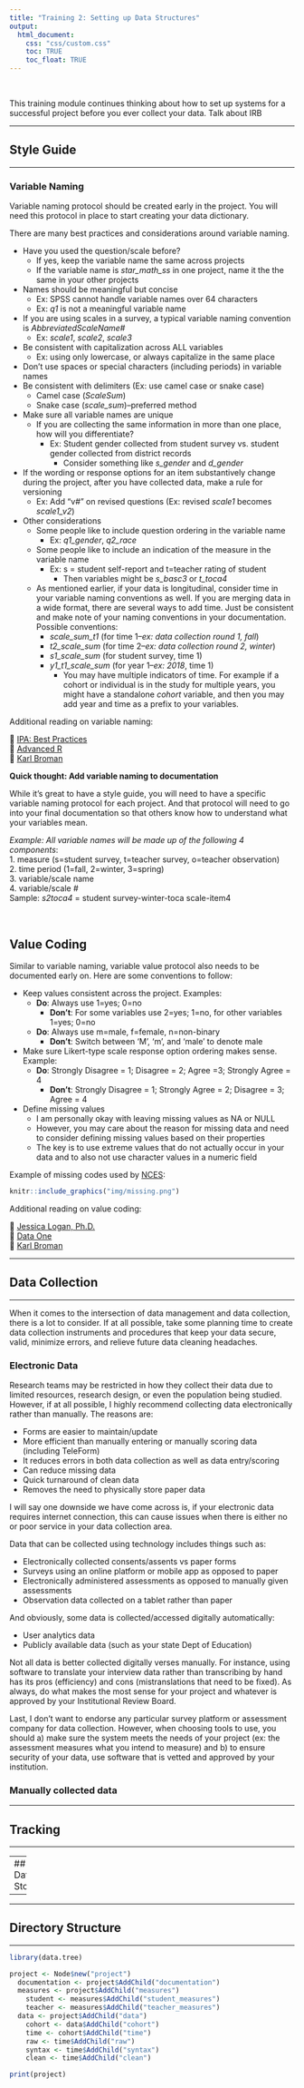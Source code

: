 ```yaml
---
title: "Training 2: Setting up Data Structures"
output: 
  html_document:
    css: "css/custom.css"
    toc: TRUE
    toc_float: TRUE
---
```


<br>

This training module continues thinking about how to set up systems for a successful project before you ever collect your data. Talk about IRB

---

## Style Guide

---

### Variable Naming

Variable naming protocol should be created early in the project. You will need this protocol in place to start creating your data dictionary. 

There are many best practices and considerations around variable naming. 

* Have you used the question/scale before? 
  + If yes, keep the variable name the same across projects
  + If the variable name is *star_math_ss* in one project, name it the the same in your other projects
* Names should be meaningful but concise
  + Ex: SPSS cannot handle variable names over 64 characters 
  + Ex: *q1* is not a meaningful variable name
* If you are using scales in a survey, a typical variable naming convention is *AbbreviatedScaleName#*
  + Ex: *scale1*, *scale2*, *scale3*
* Be consistent with capitalization across ALL variables
  + Ex: using only lowercase, or always capitalize in the same place
* Don't use spaces or special characters (including periods) in variable names
* Be consistent with delimiters (Ex: use camel case or snake case)
  + Camel case (*ScaleSum*)
  + Snake case (*scale_sum*)--preferred method
* Make sure all variable names are unique
  + If you are collecting the same information in more than one place, how will you differentiate?
    + Ex: Student gender collected from student survey vs. student gender collected from district records
       + Consider something like *s_gender* and *d_gender*
* If the wording or response options for an item substantively change during the project, after you have collected data, make a rule for versioning
  + Ex: Add “v#” on revised questions (Ex: revised *scale1* becomes *scale1_v2*)
* Other considerations
  + Some people like to include question ordering in the variable name
      + Ex: *q1_gender*, *q2_race*
  + Some people like to include an indication of the measure in the variable name
      + Ex: s = student self-report and t=teacher rating of student
        + Then variables might be *s_basc3* or *t_toca4*
  + As mentioned earlier, if your data is longitudinal, consider time in your variable naming conventions as well. If you are merging data in a wide format, there are several ways to add time. Just be consistent and make note of your naming conventions in your documentation. Possible conventions:
      + *scale_sum_t1* (for time 1--*ex: data collection round 1, fall*)
      + *t2_scale_sum* (for time 2--*ex: data collection round 2, winter*)
      + *s1_scale_sum* (for student survey, time 1)
      + *y1_t1_scale_sum* (for year 1--*ex: 2018*, time 1)
        + You may have multiple indicators of time. For example if a cohort or individual is in the study for multiple years, you might have a standalone *cohort* variable, and then you may add year and time as a prefix to your variables.  

Additional reading on variable naming:

  📑 [IPA: Best Practices](https://www.poverty-action.org/sites/default/files/publications/IPA-Best-Practices-for-Data-and-Code-Management-Nov-2015.pdf)  
  📑 [Advanced R](http://adv-r.had.co.nz/Style.html)  
  📑 [Karl Broman](http://kbroman.org/dataorg/pages/names.html)  
  
:::question
**Quick thought: Add variable naming to documentation**

While it's great to have a style guide, you will need to have a specific variable naming protocol for each project. And that protocol will need to go into your final documentation so that others know how to understand what your variables mean. 

*Example: All variable names will be made up of the following 4 components*:  
1. measure (s=student survey, t=teacher survey, o=teacher observation)  
2. time period (1=fall, 2=winter, 3=spring)  
3. variable/scale name    
4. variable/scale #  
Sample: *s2toca4* = student survey-winter-toca scale-item4
:::

<br>

## Value Coding

  
Similar to variable naming, variable value protocol also needs to be documented early on. Here are some conventions to follow:

* Keep values consistent across the project. Examples:
  + **Do**: Always use 1=yes; 0=no
    + **Don't**: For some variables use 2=yes; 1=no, for other variables 1=yes; 0=no
  + **Do**: Always use m=male, f=female, n=non-binary
    + **Don't**: Switch between 'M', 'm', and 'male' to denote male
* Make sure Likert-type scale response option ordering makes sense. Example:
  + **Do**: Strongly Disagree = 1; Disagree = 2; Agree =3; Strongly Agree = 4
    + **Don't**: Strongly Disagree = 1; Strongly Agree = 2; Disagree = 3; Agree = 4
* Define missing values
  + I am personally okay with leaving missing values as NA or NULL
  + However, you may care about the reason for missing data and need to consider defining missing values based on their properties
  + The key is to use extreme values that do not actually occur in your data and to also not use character values in a numeric field

Example of missing codes used by [NCES](https://nces.ed.gov/pubs2015/2015074.pdf):

```r

knitr::include_graphics("img/missing.png")

```


Additional reading on value coding:

  📑 [Jessica Logan, Ph.D.](https://figshare.com/articles/Data_Management_and_Data_Management_Plans/7890827)  
  📑 [Data One](https://old.dataone.org/best-practices/define-parameters)  
  📑 [Karl Broman](https://kbroman.org/dataorg/pages/consistency.html)  

---

## Data Collection

---

When it comes to the intersection of data management and data collection, there is a lot to consider. If at all possible, take some planning time to create data collection instruments and procedures that keep your data secure, valid, minimize errors, and relieve future data cleaning headaches.

### Electronic Data

Research teams may be restricted in how they collect their data due to limited resources, research design, or even the population being studied. However, if at all possible, I highly recommend collecting data electronically rather than manually. The reasons are:

* Forms are easier to maintain/update
* More efficient than manually entering or manually scoring data (including TeleForm)
* It reduces errors in both data collection as well as data entry/scoring
* Can reduce missing data
* Quick turnaround of clean data
* Removes the need to physically store paper data

I will say one downside we have come across is, if your electronic data requires internet connection, this can cause issues when there is either no or poor service in your data collection area.

Data that can be collected using technology includes things such as:

  * Electronically collected consents/assents vs paper forms 
  * Surveys using an online platform or mobile app as opposed to paper
  * Electronically administered assessments as opposed to manually given assessments
  * Observation data collected on a tablet rather than paper

And obviously, some data is collected/accessed digitally automatically:

  * User analytics data
  * Publicly available data (such as your state Dept of Education)
  
Not all data is better collected digitally verses manually. For instance, using software to translate your interview data rather than transcribing by hand has its pros (efficiency) and cons (mistranslations that need to be fixed). As always, do what makes the most sense for your project and whatever is approved by your Institutional Review Board.
  
Last, I don't want to endorse any particular survey platform or assessment company for data collection. However, when choosing tools to use, you should a) make sure the system meets the needs of your project (ex: the assessment measures what you intend to measure) and b) to ensure security of your data, use software that is vetted and approved by your institution.

### Manually collected data



---

## Tracking

---


---
## Data Storage

---

---

## Directory Structure

---

```r
library(data.tree)

project <- Node$new("project")
  documentation <- project$AddChild("documentation")
  measures <- project$AddChild("measures")
    student <- measures$AddChild("student_measures")
    teacher <- measures$AddChild("teacher_measures")
  data <- project$AddChild("data")
    cohort <- data$AddChild("cohort")
    time <- cohort$AddChild("time")
    raw <- time$AddChild("raw")
    syntax <- time$AddChild("syntax")
    clean <- time$AddChild("clean")

print(project)

```





